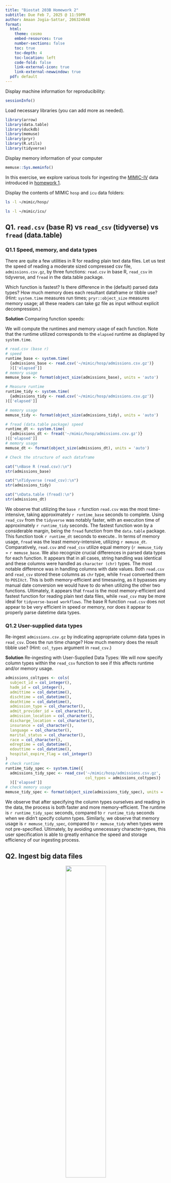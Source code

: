```yaml
---
title: "Biostat 203B Homework 2"
subtitle: Due Feb 7, 2025 @ 11:59PM
author: Amaan Jogia-Sattar, 206324648
format:
  html:
    theme: cosmo
    embed-resources: true
    number-sections: false
    toc: true
    toc-depth: 4
    toc-location: left
    code-fold: false
    link-external-icon: true
    link-external-newwindow: true
  pdf: default
---
```


Display machine information for reproducibility:
```r
sessionInfo()
```

Load necessary libraries (you can add more as needed).
```r
library(arrow)
library(data.table)
library(duckdb)
library(memuse)
library(pryr)
library(R.utils)
library(tidyverse)
```

Display memory information of your computer
```r
memuse::Sys.meminfo()
```

In this exercise, we explore various tools for ingesting the [MIMIC-IV](https://physionet.org/content/mimiciv/3.1/) data introduced in [homework 1](https://ucla-biostat-203b.github.io/2025winter/hw/hw1/hw1.html).

Display the contents of MIMIC `hosp` and `icu` data folders:

```bash
ls -l ~/mimic/hosp/
```

```bash
ls -l ~/mimic/icu/
```

## Q1. `read.csv` (base R) vs `read_csv` (tidyverse) vs `fread` (data.table)

### Q1.1 Speed, memory, and data types

There are quite a few utilities in R for reading plain text data files. Let us test the speed of reading a moderate sized compressed csv file, `admissions.csv.gz`, by three functions: `read.csv` in base R, `read_csv` in tidyverse, and `fread` in the data.table package.

Which function is fastest? Is there difference in the (default) parsed data types? How much memory does each resultant dataframe or tibble use? (Hint: `system.time` measures run times; `pryr::object_size` measures memory usage; all these readers can take gz file as input without explicit decompression.) 

**Solution** Comparing function speeds:

We will compute the runtimes and memory usage of each function. Note that the runtime utilized corresponds to the `elapsed` runtime as displayed by `system.time`. 
```r
# read.csv (base r) 
# speed
runtime_base <- system.time(
  {admissions_base <- read.csv('~/mimic/hosp/admissions.csv.gz')}
  )[['elapsed']]
# memory usage
memuse_base <- format(object_size(admissions_base), units = 'auto')
```

```r
# Measure runtime
runtime_tidy <- system.time(
  {admissions_tidy <- read.csv('~/mimic/hosp/admissions.csv.gz')}
)[['elapsed']]

# memory usage
memuse_tidy <- format(object_size(admissions_tidy), units = 'auto')
```

```r
# fread (data.table package) speed
runtime_dt <- system.time(
  {admissions_dt <- fread('~/mimic/hosp/admissions.csv.gz')}
)[['elapsed']]
# memory usage
memuse_dt <- format(object_size(admissions_dt), units = 'auto')
```

```r
# Check the structure of each dataframe

cat("\nBase R (read.csv):\n")
str(admissions_base)

cat("\nTidyverse (read_csv):\n")
str(admissions_tidy)

cat("\nData.table (fread):\n")
str(admissions_dt)
```

We observe that utilizing the `base r` function `read.csv` was the most time-intensive, taking approximately `r runtime_base` seconds to complete. Using `read_csv` from the `tidyverse` was notably faster, with an execution time of approximately `r runtime_tidy` seconds. The fastest function won by a considerable margin, being the `fread` function from the `data.table` package. This function took `r runtime_dt` seconds to execute.. 
In terms of memory usage, `fread` was the least memory-intensive, utilizing `r memuse_dt`. Comparatively, `read.csv` and `read_csv` utilize equal memory (`r memuse_tidy` = `r memuse_base`. 
We also recognize crucial differences in parsed data types for each function. It appears that in all cases, string handling was identical and these columns were handled as `character (chr)` types. The most notable difference was in handling columns with date values. Both `read.csv` and `read_csv` stored these columns as `chr` type, while `fread` converted them to `POSIXct`. This is both memory-efficient and timesaving, as it bypasses any manual date conversion we would have to do when utilizing the other two functions. Ultimately, it appears that `fread` is the most memory-efficient and fastest function for reading plain text data files, while `read_csv` may be more ideal for `tidyverse-based workflows`. The base R function `read.csv` does not appear to be very efficient in speed or memory, nor does it appear to properly parse datetime data types. 

### Q1.2 User-supplied data types

Re-ingest `admissions.csv.gz` by indicating appropriate column data types in `read_csv`. Does the run time change? How much memory does the result tibble use? (Hint: `col_types` argument in `read_csv`.)

**Solution** Re-ingesting with User-Supplied Data Types:
We will now specify column types within the `read_csv` function to see if this affects runtime and/or memory usage.
```r
admissions_coltypes <- cols(
  subject_id = col_integer(),
  hadm_id = col_integer(),
  admittime = col_datetime(),
  dischtime = col_datetime(),
  deathtime = col_datetime(),
  admission_type = col_character(),
  admit_provider_id = col_character(),
  admission_location = col_character(),
  discharge_location = col_character(),
  insurance = col_character(),
  language = col_character(),
  marital_status = col_character(),
  race = col_character(),
  edregtime = col_datetime(),
  edouttime = col_datetime(),
  hospital_expire_flag = col_integer()
)
# check runtime 
runtime_tidy_spec <- system.time({
  admissions_tidy_spec <- read_csv('~/mimic/hosp/admissions.csv.gz',
                                   col_types = admissions_coltypes)}
  )[['elapsed']]
# check memory usage
memuse_tidy_spec <- format(object_size(admissions_tidy_spec), units = 'auto')
```
We observe that after specifying the column types ourselves and reading in the data, the process is both faster and more memory-efficient. The runtime is `r runtime_tidy_spec` seconds, compared to `r runtime_tidy` seconds when we didn't specify column types. Similarly, we observe that memory usage is `r memuse_tidy_spec`, compared to `r memuse_tidy` when types were not pre-specified. Ultimately, by avoiding unnecessary character-types, this user specification is able to greatly enhance the speed and storage efficiency of our ingesting process.

## Q2. Ingest big data files
<p align="center">
  <img src="./bigfile.png" width="50%">
</p>
Let us focus on a bigger file, `labevents.csv.gz`, which is about 130x bigger than `admissions.csv.gz`.
```bash
ls -l ~/mimic/hosp/labevents.csv.gz
```
Display the first 10 lines of this file.
```bash
zcat < ~/mimic/hosp/labevents.csv.gz | head -10
```

### Q2.1 Ingest `labevents.csv.gz` by `read_csv`

<p align="center">
  <img src="./readr_logo.png" width="20%">
</p>
Try to ingest `labevents.csv.gz` using `read_csv`. What happens? If it takes more than 3 minutes on your computer, then abort the program and report your findings. 

**Solution**: Ingesting Large File
```r
#| eval: false
system.time({
  labevents_tidy <- read_csv('~/mimic/hosp/labevents.csv.gz')
})
```
I allowed this cell to run for approximately ten minutes (in one particular instance), and the file was eventually read. However, this is a time- and memory-intensive operation to be run locally, so a workaround solution may be warranted. It appears that the large file size and default data parsing may both be contributing to the time-intensive nature of this procedure, so we may consider ingesting only a subset of the data and/or specifying data types beforehand.

### Q2.2 Ingest selected columns of `labevents.csv.gz` by `read_csv`

Try to ingest only columns `subject_id`, `itemid`, `charttime`, and `valuenum` in `labevents.csv.gz` using `read_csv`.  Does this solve the ingestion issue? (Hint: `col_select` argument in `read_csv`.)

**Solution** Ingesting Selected Columns:
``` r
#| eval: false
system.time({
  labevents_filtered <- read_csv('~/mimic/hosp/labevents.csv.gz',
                                 col_select = c(
                                   subject_id,
                                   itemid,
                                   charttime,
                                   valuenum
                                 ))
})
```
Selecting a smaller subset of columns did greatly improve our ingestion issue, though it still took quite a bit of time to read in the data (just shy of three minutes, in one particular instance). This is still a marked improvement from the 10+ minutes elapsed while running the prior cell. 

### Q2.3 Ingest a subset of `labevents.csv.gz`

<p align="center">
  <img src="./linux_logo.png" width="20%">
</p>

Our first strategy to handle this big data file is to make a subset of the `labevents` data.  Read the [MIMIC documentation](https://mimic.mit.edu/docs/iv/modules/hosp/labevents/) for the content in data file `labevents.csv`.

In later exercises, we will only be interested in the following lab items: creatinine (50912), potassium (50971), sodium (50983), chloride (50902), bicarbonate (50882), hematocrit (51221), white blood cell count (51301), and glucose (50931) and the following columns: `subject_id`, `itemid`, `charttime`, `valuenum`. Write a Bash command to extract these columns and rows from `labevents.csv.gz` and save the result to a new file `labevents_filtered.csv.gz` in the current working directory. (Hint: Use `zcat <` to pipe the output of `labevents.csv.gz` to `awk` and then to `gzip` to compress the output. Do **not** put `labevents_filtered.csv.gz` in Git! To save render time, you can put `#| eval: false` at the beginning of this code chunk. TA will change it to `#| eval: true` before rendering your qmd file.)

Display the first 10 lines of the new file `labevents_filtered.csv.gz`. How many lines are in this new file, excluding the header? How long does it take `read_csv` to ingest `labevents_filtered.csv.gz`?

**Solution**: Subset Large File
```bash
#| eval: false
zcat < ~/mimic/hosp/labevents.csv.gz | 
awk -F, 'BEGIN {OFS=","; print "subject_id,itemid,charttime,valuenum"}
  NR > 1 && ($5 == 50912 || $5 == 50971 || $5 == 50983 || $5 == 50902 || 
             $5 == 50882 || $5 == 51221 || $5 == 51301 || $5 == 50931) {
    print $2, $5, $7, $10
}' | gzip > labevents_filtered.csv.gz
# Count the number of rows, excluding header
zcat labevents_filtered.csv.gz | tail -n +2 | wc -l
```

We observe that there are 32,679,896 lines, excluding our header. Now, we will display the first ten lines of our new file. Since we are including the header in this file, we can add an extra line in the `head` parameter: 
```bash
zcat labevents_filtered.csv.gz | head -11
```
Lastly, we can measure how long it takes for `read_csv` to ingest `labevents_filtered.csv.gz`:
```r
runtime_filtered <- system.time({
  labevents_filtered <- read_csv('labevents_filtered.csv.gz')
})[['elapsed']]
```
We observe that it takes `r runtime_filtered` seconds to ingest `labevents_filtered.csv.gz` using `read_csv`.
### Q2.4 Ingest `labevents.csv` by Apache Arrow

<p align="center">
  <img src="./arrow_logo.png" width="30%">
</p>

Our second strategy is to use [Apache Arrow](https://arrow.apache.org/) for larger-than-memory data analytics. Unfortunately Arrow does not work with gz files directly. First decompress `labevents.csv.gz` to `labevents.csv` and put it in the current working directory (do not add it in git!). To save render time, put `#| eval: false` at the beginning of this code chunk. TA will change it to `#| eval: true` when rendering your qmd file.

Then use [`arrow::open_dataset`](https://arrow.apache.org/docs/r/reference/open_dataset.html) to ingest `labevents.csv`, select columns, and filter `itemid` as in Q2.3. How long does the ingest+select+filter process take? Display the number of rows and the first 10 rows of the result tibble, and make sure they match those in Q2.3. (Hint: use `dplyr` verbs for selecting columns and filtering rows.)

Write a few sentences to explain what is Apache Arrow. Imagine you want to explain it to a layman in an elevator. 

**Solution** Ingesting Using Apache Arrow:
First, we will decompress `labevents.csv.gz` to `labevents.csv` and place it in our current working directory.
```bash
#| eval: false
gunzip -c ~/mimic/hosp/labevents.csv.gz > labevents.csv
```
Next, we will use `arrow::open_dataset` to ingest `labevents.csv`, select columns, and filter `itemid` in accordance with the guidelines established in the previous exercise.

```r
# Time the operation
# Use open_dataset to ingest file
# select columns 
# filter itemid
# arrange by subject_id, charttime, itemid
runtime_arrow <- system.time({
  labevents_filtered <- arrow::open_dataset(
    'labevents.csv', 
    format = 'csv') %>%
    select(subject_id, itemid, charttime, valuenum) %>%
    filter(itemid %in% c(
      50912, 
      50971, 
      50983, 
      50902, 
      50882, 
      51221, 
      51301, 
      50931)) %>%
    collect() %>%
    arrange(subject_id, charttime, itemid)
})[['elapsed']]
print(nrow(labevents_filtered))
print(head(labevents_filtered, 10))
```
Note: Since the operation above has consistently taken < 1 minute to execute locally, I have decided to exclude the `eval = false` specification. 

We observe that the operation took just `r runtime_arrow` seconds, which is much faster than the operations we conducted that were reliant upon local memory. We also display the number of rows, as well as the first ten rows of the filtered dataset. There appear to be 32,679,896 rows. The first ten lines are displayed above.

Comparing this with the first ten rows we displayed in the previous exercise, we have obtained an identical result.

Here is an abridged explanation of Apache Arrow: 
Apache Arrow is a platform utilizing an in-memory, columnar format framework that reduces the memory and CPU toll associated with processing data. It is language-agnostic. It is optimized for handling large-scale data, with its columnar formatting minimizing waste of serialization and deserialization by standardizing the process outright. It also eases the process of data transfer between platforms, as well as moving data from one programming language to another. Technical details aside, it essentially makes data handling much more efficient and versatile.

### Q2.5 Compress `labevents.csv` to Parquet format and ingest/select/filter

<p align="center">
  <img src="./parquet_logo.png" width="30%">
</p>

Re-write the csv file `labevents.csv` in the binary Parquet format (Hint: [`arrow::write_dataset`](https://arrow.apache.org/docs/r/reference/write_dataset.html).) How large is the Parquet file(s)? How long does the ingest+select+filter process of the Parquet file(s) take? Display the number of rows and the first 10 rows of the result tibble and make sure they match those in Q2.3. (Hint: use `dplyr` verbs for selecting columns and filtering rows.)

Write a few sentences to explain what is the Parquet format. Imagine you want to explain it to a layman in an elevator.
**Solution**: Parquet Formatting
```r
# Write the parquet file
  arrow::write_dataset(
  arrow::open_dataset('labevents.csv', format = 'csv'), 
  path = 'part-0.parquet', 
  format = 'parquet'
)
# Measure runtime
# Ingestion, Selection, and Filtering step
runtime_parquet <- system.time({
  labevents_parquet <- arrow::open_dataset('part-0.parquet', 
                      format = 'parquet') %>%
    select(subject_id, itemid, charttime, valuenum) %>%
    filter(itemid %in% c(
      50912, 
      50971, 
      50983, 
      50902, 
      50882, 
      51221, 
      51301, 
      50931)) %>%
    arrange(subject_id, charttime, itemid) %>%
    collect()
})[['elapsed']]
print(nrow(labevents_parquet))
print(head(labevents_parquet, 10))

```
Total runtime for the ingestion, selection, and filtering process was `r runtime_parquet` seconds. Once again, we observe that there are 32,679,896 rows in the dataset. We compare the first ten lines with those in 2.4, verifying an identical result. We note that the first ten rows in 2.3 are not sorted in the same manner, and thus a mismatch is to be expected.

Here is an abridged explanation of the `parquet` file format: The `parquet` format is an open-source, `columnar` file format. In other words, it is column-oriented, as compared to the row-oriented structure of the `csv` file format. This means that every separate column is independently accessible, and data is intuitively organized within columns as opposed to rows. This makes the file format a fantastic candidate for column-wise parallel processing operations. Additionally, this columnar format can minimize file sizes when compared to standard `csv` files. If you are only working with a particular subset of columns, this file format may greatly speed up your workflow and reduce storage and memory tolls. For instance, if you wanted to perform operations on a column within a `csv` file format, you would need to read in the entire file. Conversely, you can access specific columns in isolation using the `parquet` format. Ultimately, this file format allows you to partition particularly sizable datasets into columns and perform operations independently, which maximizes efficiency for column-oriented data tasks and ultimately enables faster processing.

### Q2.6 DuckDB
<p align="center">
  <img src="./duckdb_logo.png" width="20%">
</p>
Ingest the Parquet file, convert it to a DuckDB table by [`arrow::to_duckdb`](https://arrow.apache.org/docs/r/reference/to_duckdb.html), select columns, and filter rows as in Q2.5. How long does the ingest+convert+select+filter process take? Display the number of rows and the first 10 rows of the result tibble and make sure they match those in Q2.3. (Hint: use `dplyr` verbs for selecting columns and filtering rows.)

Write a few sentences to explain what is DuckDB. Imagine you want to explain it to a layman in an elevator.
**Solution** DuckDB Formatting:
```r
runtime_duckdb <- system.time({
  labevents_duckdb <- arrow::to_duckdb(labevents_parquet) %>%
    select(subject_id, itemid, charttime, valuenum) %>%
    filter(itemid %in% c(
      50912, 
      50971, 
      50983, 
      50902, 
      50882, 
      51221, 
      51301, 
      50931)) %>%
    arrange(subject_id, charttime, itemid) %>%
    collect()
})[['elapsed']]
print(nrow(labevents_duckdb))
print(head(labevents_duckdb, 10))
```
We observe that the ingestion, conversion, selection, and filtering step took `r runtime_duckdb` seconds to execute. Once again, we observe that there are 32,679.896 rows in the dataset, and upon inspection, the ten-line preview of our resulting tibble is identical to previous results. Once again, we note that there was no sorting done in Q2.3, making mismatches in the `head` preview an expected result.

Here is an abridged explanation of DuckDB: DuckDB is an analytical database system that can efficiently process large data. It is unique in that it operates locally within your current application or notebook framework, making it simpler and easier to use. It utilizes a columnar file format, similar to `parquet`, and horizontally slices data into `row groups` within each column. This architecture makes it easy to query large datasets locally and with a single server. It integrates well with the tools that data professionals may use on `DataFrames`, like `Pandas` and `Polars`. Notably, it also allows you to run `SQL` queries and operations directly with no overhead requiremenmt. This interoperability makes it an extremely popular tool for data professionals with a variety of tech stacks. Ultimately, the tool bypasses the need for complicated setups and allows users access to powerful data processing tools at smaller scale than traditional distributed processing frameworks.  
## Q3. Ingest and filter `chartevents.csv.gz`

[`chartevents.csv.gz`](https://mimic.mit.edu/docs/iv/modules/icu/chartevents/) contains all the charted data available for a patient. During their ICU stay, the primary repository of a patient’s information is their electronic chart. The `itemid` variable indicates a single measurement type in the database. The `value` variable is the value measured for `itemid`. The first 10 lines of `chartevents.csv.gz` are
```bash
zcat < ~/mimic/icu/chartevents.csv.gz | head -10
```
How many rows? 433 million.
```bash
#| eval: false
zcat < ~/mimic/icu/chartevents.csv.gz | tail -n +2 | wc -l
```
[`d_items.csv.gz`](https://mimic.mit.edu/docs/iv/modules/icu/d_items/) is the dictionary for the `itemid` in `chartevents.csv.gz`.
```bash
zcat < ~/mimic/icu/d_items.csv.gz | head -10
```
In later exercises, we are interested in the vitals for ICU patients: heart rate (220045), mean non-invasive blood pressure (220181), systolic non-invasive blood pressure (220179), body temperature in Fahrenheit (223761), and respiratory rate (220210). Retrieve a subset of `chartevents.csv.gz` only containing these items, using the favorite method you learnt in Q2. 

Document the steps and show code. Display the number of rows and the first 10 rows of the result tibble.
**Solution**: Ingest and Filter ChartEvents

We will utilize `Apache Arrow` to efficiently write this dataset as a `parquet` file. Next, we will select the four key columns we specified in previous exercise. In this step, we will also be filtering for only the relevant vital measurements as specified above. The code below contains comments specifying each step:

```r
#| eval: false
# Convert the compressed chartevents file to parquet format
arrow::write_dataset(
  open_dataset('~/mimic/icu/chartevents.csv.gz',
               format = 'csv'),
  path = 'chartevents.parquet',
  format = 'parquet'
)
```

```r
# Ingestion, Selection, and Filtering Step
  chartevents_filtered <- arrow::open_dataset('chartevents.parquet',
                      format = 'parquet') %>%
    select(subject_id, itemid, charttime, valuenum) %>%
    filter(itemid %in% c(
      220045,
      220181,
      220179,
      223761,
      220210)) %>%
    arrange(subject_id, charttime, itemid) %>%
    collect()
# Obtain number of rows
print(nrow(chartevents_filtered))
# Display the first ten rows
print(head(chartevents_filtered, 10))
```
We observe that there are 30,195,426 rows in this filtered dataset. The first ten lines are displayed above.
